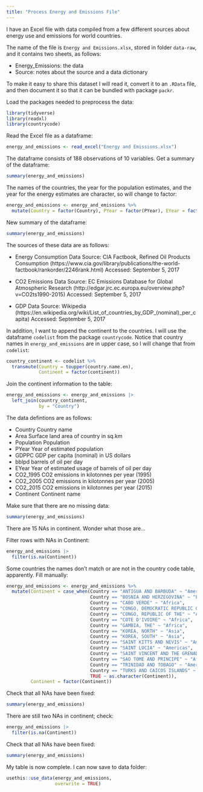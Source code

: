 ```yaml
---
title: "Process Energy and Emissions File"
---
```


I have an Excel file with data compiled from a few different sources about energy use and emissions for world countries.

The name of the file is `Energy and Emissions.xlsx`, stored in folder `data-raw`, and it contains two sheets, as follows:

- Energy_Emissions: the data
- Source: notes about the source and a data dictionary

To make it easy to share this dataset I will read it, convert it to an `.RData` file, and then document it so that it can be bundled with package `packr`.

Load the packages needed to preprocess the data:
```r
library(tidyverse)
library(readxl)
library(countrycode)
```

Read the Excel file as a dataframe:
```r
energy_and_emissions <- read_excel("Energy and Emissions.xlsx")
```

The dataframe consists of 188 observations of 10 variables. Get a summary of the dataframe:
```r
summary(energy_and_emissions)
```

The names of the countries, the year for the population estimates, and the year for the energy estimates are character, so will change to factor:
```r
energy_and_emissions <- energy_and_emissions %>%
  mutate(Country = factor(Country), PYear = factor(PYear), EYear = factor(EYear))
```

New summary of the dataframe:
```r
summary(energy_and_emissions)
```

The sources of these data are as follows:

- Energy Consumption Data Source: CIA Factbook, Refined Oil Products Consumption (https://www.cia.gov/library/publications/the-world-factbook/rankorder/2246rank.html) Accessed: September 5, 2017

- CO2 Emissions Data Source: EC Emissions Database for Global Atmospheric Research (http://edgar.jrc.ec.europa.eu/overview.php?v=CO2ts1990-2015) Accessed: September 5, 2017

- GDP Data Source: Wikipedia (https://en.wikipedia.org/wiki/List_of_countries_by_GDP_(nominal)_per_capita) Accessed: September 5, 2017

In addition, I want to append the continent to the countries. I will use the dataframe `codelist` from the package `countrycode`. Notice that country names in `energy_and_emissions` are in upper case, so I will change that from `codelist`:
```r
country_continent <- codelist %>% 
  transmute(Country = toupper(country.name.en), 
            Continent = factor(continent))
```

Join the continent information to the table:
```r
energy_and_emissions <- energy_and_emissions |>
  left_join(country_continent, 
            by = "Country")
```

The data defintions are as follows:

- Country	Country name
- Area	Surface land area of country in sq.km
- Population	Population
- PYear	Year of estimated population
- GDPPC	GDP per capita (nominal) in US dollars
- bblpd	barrels of oil per day
- EYear	Year of estimated usage of barrels of oil per day
- CO2_1995	CO2 emissions in kilotonnes per year (1995)
- CO2_2005	CO2 emissions in kilotonnes per year (2005)
- CO2_2015	CO2 emissions in kilotonnes per year (2015)
- Continent Continent name

Make sure that there are no missing data:
```r
summary(energy_and_emissions)
```

There are 15 NAs in continent. Wonder what those are...

Filter rows with NAs in Continent:
```r
energy_and_emissions |>
  filter(is.na(Continent))
```


Some countries the names don't match or are not in the country code table, apparently. Fill manually:
```r
energy_and_emissions <- energy_and_emissions %>%
  mutate(Continent = case_when(Country == "ANTIGUA AND BARBUDA" ~ "Americas",
                               Country == "BOSNIA AND HERZEGOVINA" ~ "Europe",
                               Country == "CABO VERDE" ~ "Africa",
                               Country == "CONGO, DEMOCRATIC REPUBLIC OF THE" ~ "Africa",
                               Country == "CONGO, REPUBLIC OF THE" ~ "Africa",
                               Country == "COTE D'IVOIRE" ~ "Africa",
                               Country == "GAMBIA, THE" ~ "Africa",
                               Country == "KOREA, NORTH" ~ "Asia",
                               Country == "KOREA, SOUTH" ~ "Asia",
                               Country == "SAINT KITTS AND NEVIS" ~ "Americas",
                               Country == "SAINT LUCIA" ~ "Americas",
                               Country == "SAINT VINCENT AND THE GRENADINES" ~ "Americas",
                               Country == "SAO TOME AND PRINCIPE" ~ "Africa",
                               Country == "TRINIDAD AND TOBAGO" ~ "Americas",
                               Country == "TURKS AND CAICOS ISLANDS" ~ "Americas",
                               TRUE ~ as.character(Continent)),
         Continent = factor(Continent))
```

Check that all NAs have been fixed:
```r
summary(energy_and_emissions)
```

There are still two NAs in continent; check:
```r
energy_and_emissions |>
  filter(is.na(Continent))
```

Check that all NAs have been fixed:
```r
summary(energy_and_emissions)
```

My table is now complete. I can now save to data folder:
```r
usethis::use_data(energy_and_emissions,
                  overwrite = TRUE)
```
